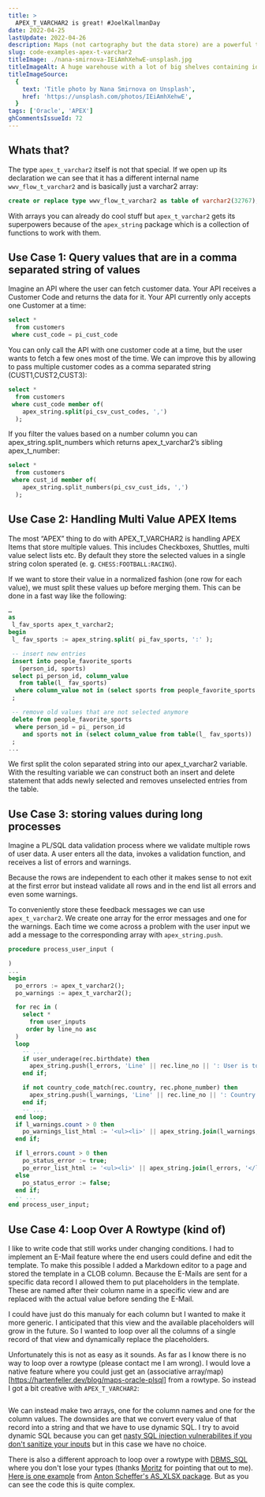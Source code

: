 ```yaml
---
title: >
  APEX_T_VARCHAR2 is great! #JoelKallmanDay
date: 2022-04-25
lastUpdate: 2022-04-26
description: Maps (not cartography but the data store) are a powerful tool for storing and accessing data in memory. In Oracle PL/SQL they are available too under the name Associative Arrays.
slug: code-examples-apex-t-varchar2
titleImage: ./nana-smirnova-IEiAmhXehwE-unsplash.jpg
titleImageAlt: A huge warehouse with a lot of big shelves containing identical looking small boxes
titleImageSource:
  {
    text: 'Title photo by Nana Smirnova on Unsplash',
    href: 'https://unsplash.com/photos/IEiAmhXehwE',
  }
tags: ['Oracle', 'APEX']
ghCommentsIssueId: 72
---
```


## Whats that?

The type `apex_t_varchar2` itself is not that special.
If we open up its declaration we can see that it has a different internal name `wwv_flow_t_varchar2` and is basically just a varchar2 array:

```sql
create or replace type wwv_flow_t_varchar2 as table of varchar2(32767);
```

With arrays you can already do cool stuff but `apex_t_varchar2` gets its superpowers because of the `apex_string` package which is a collection of functions to work with them.

## Use Case 1: Query values that are in a comma separated string of values

Imagine an API where the user can fetch customer data. Your API receives a Customer Code and returns the data for it. Your API currently only accepts one Customer at a time:

```sql
select *
  from customers
 where cust_code = pi_cust_code
```

You can only call the API with one customer code at a time, but the user wants to fetch a few ones most of the time. We can improve this by allowing to pass multiple customer codes as a comma separated string (CUST1,CUST2,CUST3):

```sql
select *
  from customers
 where cust_code member of(
    apex_string.split(pi_csv_cust_codes, ',')
  );
```

If you filter the values based on a number column you can apex_string.split_numbers which returns apex_t_varchar2’s sibling apex_t_number:

```sql
select *
  from customers
 where cust_id member of(
    apex_string.split_numbers(pi_csv_cust_ids, ',')
  );
```

## Use Case 2: Handling Multi Value APEX Items

The most “APEX” thing to do with APEX_T_VARCHAR2 is handling APEX Items that store multiple values. This includes Checkboxes, Shuttles, multi value select lists etc. By default they store the selected values in a single string colon sperated (e. g. `CHESS:FOOTBALL:RACING`).

If we want to store their value in a normalized fashion (one row for each value), we must split these values up before merging them. This can be done in a fast way like the following:

```sql
…
as
 l_fav_sports apex_t_varchar2;
begin
 l_ fav_sports := apex_string.split( pi_fav_sports, ':' );

 -- insert new entries
 insert into people_favorite_sports
   (person_id, sports)
 select pi_person_id, column_value
   from table(l_ fav_sports)
  where column_value not in (select sports from people_favorite_sports where person_id = pi_person_id)
 ;

 -- remove old values that are not selected anymore
 delete from people_favorite_sports
  where person_id = pi_ person_id
    and sports not in (select column_value from table(l_ fav_sports))
 ;
...
```

We first split the colon separated string into our apex_t_varchar2 variable. With the resulting variable we can construct both an insert and delete statement that adds newly selected and removes unselected entries from the table.

## Use Case 3: storing values during long processes

Imagine a PL/SQL data validation process where we validate multiple rows of user data. A user enters all the data, invokes a validation function, and receives a list of errors and warnings.

Because the rows are independent to each other it makes sense to not exit at the first error but instead validate all rows and in the end list all errors and even some warnings.

To conveniently store these feedback messages we can use `apex_t_varchar2`. We create one array for the error messages and one for the warnings. Each time we come across a problem with the user input we add a message to the corresponding array with `apex_string.push`.

```sql
procedure process_user_input (

)
...
begin
  po_errors := apex_t_varchar2();
  po_warnings := apex_t_varchar2();

  for rec in (
    select *
      from user_inputs
     order by line_no asc
  )
  loop
    -- ...
    if user_underage(rec.birthdate) then
      apex_string.push(l_errors, 'Line' || rec.line_no || ': User is too young!');
    end if;

    if not country_code_match(rec.country, rec.phone_number) then
      apex_string.push(l_warnings, 'Line' || rec.line_no || ': Country does not match with phone country code!');
    end if;
    -- ...
  end loop;
  if l_warnings.count > 0 then
    po_warnings_list_html := '<ul><li>' || apex_string.join(l_warnings, '</li><li>') || '</li></ul>';
  end if;

  if l_errors.count > 0 then
    po_status_error := true;
    po_error_list_html := '<ul><li>' || apex_string.join(l_errors, '</li><li>') || '</li></ul>';
  else
    po_status_error := false;
  end if;
  -- ...
end process_user_input;
```

## Use Case 4: Loop Over A Rowtype (kind of)

I like to write code that still works under changing conditions.
I had to implement an E-Mail feature where the end users could define and edit the template.
To make this possible I added a Markdown editor to a page and stored the template in a CLOB column.
Because the E-Mails are sent for a specific data record I allowed them to put placeholders in the template.
These are named after their column name in a specific view and are replaced with the actual value before sending the E-Mail.

I could have just do this manualy for each column but I wanted to make it more generic.
I anticipated that this view and the available placeholders will grow in the future.
So I wanted to loop over all the columns of a single record of that view and dynamically replace the placeholders.

Unfortunately this is not as easy as it sounds.
As far as I know there is no way to loop over a rowtype (please contact me I am wrong).
I would love a native feature where you could just get an (associative array/map)[https://hartenfeller.dev/blog/maps-oracle-plsql] from a rowtype.
So instead I got a bit creative with `APEX_T_VARCHAR2`:

```sql

```

We can instead make two arrays, one for the column names and one for the column values.
The downsides are that we convert every value of that record into a string and that we have to use dynamic SQL.
I try to avoid dynamic SQL because you can get [nasty SQL injection vulnerabilites if you don't sanitize your inputs](https://xkcd.com/327/) but in this case we have no choice.

There is also a different approach to loop over a rowtype with [DBMS_SQL](https://docs.oracle.com/en/database/oracle/oracle-database/21/arpls/DBMS_SQL.html) where you don't lose your types (thanks [Moritz](https://twitter.com/commi235) for pointing that out to me).
[Here is one example](https://github.com/commi235/xlsx_builder/blob/07e6de54ad0a2cf4994a1ec2c64b70d8218db1b4/xlsx_builder_pkg.pkb#L2917-L3053) from [Anton Scheffer's AS_XLSX package](https://technology.amis.nl/languages/oracle-plsql/create-an-excel-file-with-plsql/).
But as you can see the code this is quite complex.
